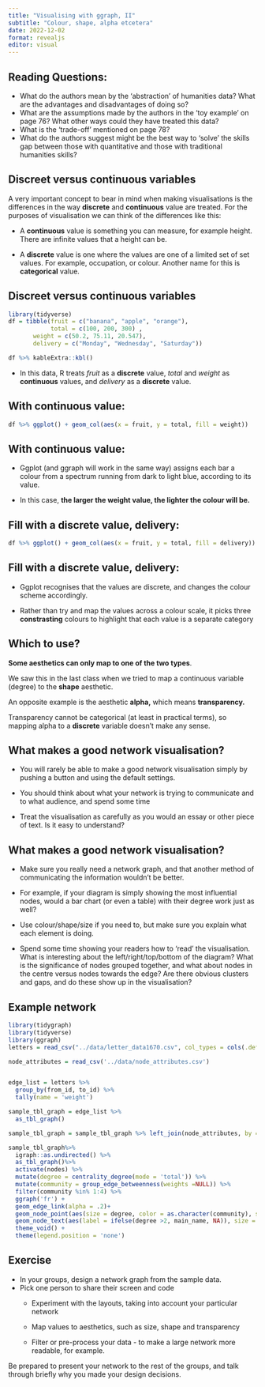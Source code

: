 ```yaml
---
title: "Visualising with ggraph, II"
subtitle: "Colour, shape, alpha etcetera"
date: 2022-12-02
format: revealjs
editor: visual
---
```


## Reading Questions:

-   What do the authors mean by the 'abstraction' of humanities data? What are the advantages and disadvantages of doing so?
-   What are the assumptions made by the authors in the 'toy example' on page 76? What other ways could they have treated this data?
-   What is the 'trade-off' mentioned on page 78?
-   What do the authors suggest might be the best way to 'solve' the skills gap between those with quantitative and those with traditional humanities skills?

## Discreet versus continuous variables

A very important concept to bear in mind when making visualisations is the differences in the way **discrete** and **continuous** value are treated. For the purposes of visualisation we can think of the differences like this:

-   A **continuous** value is something you can measure, for example height. There are infinite values that a height can be.

-   A **discrete** value is one where the values are one of a limited set of set values. For example, occupation, or colour. Another name for this is **categorical** value.

## Discreet versus continuous variables

```r
library(tidyverse)
df = tibble(fruit = c("banana", "apple", "orange"), 
            total = c(100, 200, 300) ,
       weight = c(50.2, 75.11, 20.547), 
       delivery = c("Monday", "Wednesday", "Saturday"))

df %>% kableExtra::kbl()
```

-   In this data, R treats *fruit* as a **discrete** value, *total* and *weight* as **continuous** values, and *delivery* as a **discrete** value.

## With continuous value:

```r
df %>% ggplot() + geom_col(aes(x = fruit, y = total, fill = weight))
```

## With continuous value:

-   Ggplot (and ggraph will work in the same way) assigns each bar a colour from a spectrum running from dark to light blue, according to its value.

-   In this case, **the larger the weight value, the lighter the colour will be.**

## Fill with a **discrete** value, **delivery:**

```r
df %>% ggplot() + geom_col(aes(x = fruit, y = total, fill = delivery))
```

## Fill with a **discrete** value, **delivery:**

-   Ggplot recognises that the values are discrete, and changes the colour scheme accordingly.

-   Rather than try and map the values across a colour scale, it picks three **constrasting** colours to highlight that each value is a separate category

## Which to use? {.smaller}

**Some aesthetics can only map to one of the two types**.

We saw this in the last class when we tried to map a continuous variable (degree) to the **shape** aesthetic.

An opposite example is the aesthetic **alpha,** which means **transparency.**

Transparency cannot be categorical (at least in practical terms), so mapping alpha to a **discrete** variable doesn't make any sense.

## What makes a good network visualisation? {.smaller}

-   You will rarely be able to make a good network visualisation simply by pushing a button and using the default settings.

-   You should think about what your network is trying to communicate and to what audience, and spend some time

-   Treat the visualisation as carefully as you would an essay or other piece of text. Is it easy to understand?

## What makes a good network visualisation? {.smaller}

-   Make sure you really need a network graph, and that another method of communicating the information wouldn't be better.

-   For example, if your diagram is simply showing the most influential nodes, would a bar chart (or even a table) with their degree work just as well?

-   Use colour/shape/size if you need to, but make sure you explain what each element is doing.

-   Spend some time showing your readers how to 'read' the visualisation. What is interesting about the left/right/top/bottom of the diagram? What is the significance of nodes grouped together, and what about nodes in the centre versus nodes towards the edge? Are there obvious clusters and gaps, and do these show up in the visualisation?

## Example network

```r
library(tidygraph)
library(tidyverse)
library(ggraph)
letters = read_csv("../data/letter_data1670.csv", col_types = cols(.default = "c"))

node_attributes = read_csv('../data/node_attributes.csv')


edge_list = letters %>% 
  group_by(from_id, to_id) %>% 
  tally(name = 'weight')

sample_tbl_graph = edge_list %>% 
  as_tbl_graph()

sample_tbl_graph = sample_tbl_graph %>% left_join(node_attributes, by = 'name')

sample_tbl_graph%>% 
  igraph::as.undirected() %>% 
  as_tbl_graph()%>% 
  activate(nodes) %>% 
  mutate(degree = centrality_degree(mode = 'total')) %>% 
  mutate(community = group_edge_betweenness(weights =NULL)) %>% 
  filter(community %in% 1:4) %>% 
  ggraph('fr') + 
  geom_edge_link(alpha = .2)+ 
  geom_node_point(aes(size = degree, color = as.character(community), shape = politician))  + 
  geom_node_text(aes(label = ifelse(degree >2, main_name, NA)), size = 2.5, repel = T) + 
  theme_void() + 
  theme(legend.position = 'none') 
```

## Exercise

-   In your groups, design a network graph from the sample data.
-   Pick one person to share their screen and code
    -   Experiment with the layouts, taking into account your particular network

    -   Map values to aesthetics, such as size, shape and transparency

    -   Filter or pre-process your data - to make a large network more readable, for example.

Be prepared to present your network to the rest of the groups, and talk through briefly why you made your design decisions.
